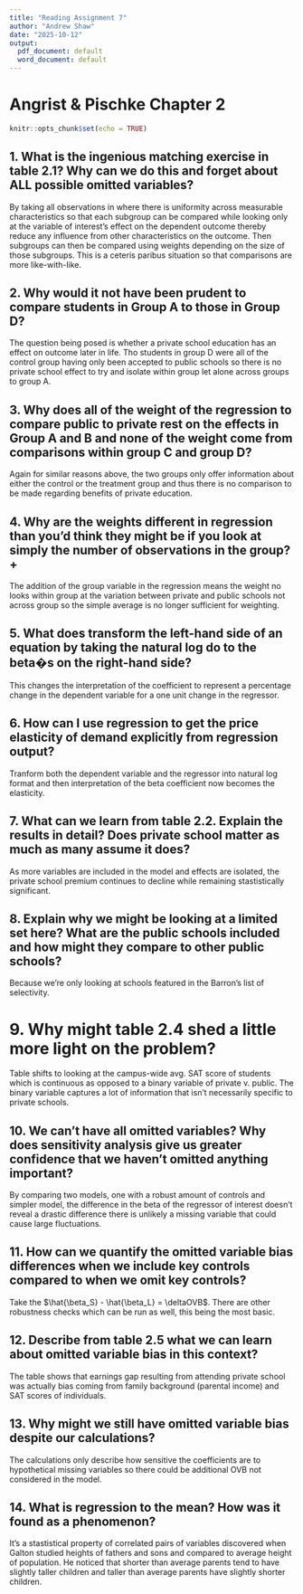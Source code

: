 ```yaml
---
title: "Reading Assignment 7"
author: "Andrew Shaw"
date: "2025-10-12"
output: 
  pdf_document: default
  word_document: default
---
```

# Angrist & Pischke Chapter 2
```r
knitr::opts_chunk$set(echo = TRUE)
```
## 1. What is the ingenious matching exercise in table 2.1? Why can we do this and forget about ALL possible omitted variables?
By taking all observations in where there is uniformity across measurable characteristics so that each subgroup can be compared while looking only at the variable of interest's effect on the dependent outcome thereby reduce any influence from other characteristics on the outcome. Then subgroups can then be compared using weights depending on the size of those subgroups. This is a ceteris paribus situation so that comparisons are more like-with-like. 

## 2. Why would it not have been prudent to compare students in Group A to those in Group D? 
The question being posed is whether a private school education has an effect on outcome later in life. Tho students in group D were all of the control group having only been accepted to public schools so there is no private school effect to try and isolate within group let alone across groups to group A.

## 3. Why does all of the weight of the regression to compare public to private rest on the effects in Group A and B and none of the weight come from comparisons within group C and group D?
Again for similar reasons above, the two groups only offer information about either the control or the treatment group and thus there is no comparison to be made regarding benefits of private education. 

## 4. Why are the weights different in regression than you'd think they might be if you look at simply the number of observations in the group?+
The addition of the group variable in the regression means the weight no looks within group at the variation between private and public schools not across group so the simple average is no longer sufficient for weighting. 

## 5. What does transform the left-hand side of an equation by taking the natural log do to the beta�s on the right-hand side?
This changes the interpretation of the coefficient to represent a percentage change in the dependent variable for a one unit change in the regressor. 

## 6. How can I use regression to get the price elasticity of demand explicitly from regression output?
Tranform both the dependent variable and the regressor into natural log format and then interpretation of the beta coefficient now becomes the elasticity. 

## 7. What can we learn from table 2.2. Explain the results in detail? Does private school matter as much as many assume it does? 
As more variables are included in the model and effects are isolated, the private school premium continues to decline while remaining stastistically significant. 

## 8. Explain why we might be looking at a limited set here? What are the public schools included and how might they compare to other public schools?
Because we're only looking at schools featured in the Barron's list of selectivity.

# 9. Why might table 2.4 shed a little more light on the problem?
Table shifts to looking at the campus-wide avg. SAT score of students which is continuous as opposed to a binary variable of private v. public. The binary variable captures a lot of information that isn't necessarily specific to private schools. 

## 10. We can't have all omitted variables? Why does sensitivity analysis give us greater confidence that we haven't omitted anything important?
By comparing two models, one with a robust amount of controls and simpler model, the difference in the beta of the regressor of interest doesn't reveal a drastic difference there is unlikely a missing variable that could cause large fluctuations.

## 11. How can we quantify the omitted variable bias differences when we include key controls compared to when we omit key controls?
Take the $\hat{\beta_S} - \hat{\beta_L} = \deltaOVB$. There are other robustness checks which can be run as well, this being the most basic. 

## 12. Describe from table 2.5 what we can learn about omitted variable bias in this context?
The table shows that earnings gap resulting from attending private school was actually bias coming from family background (parental income) and SAT scores of individuals. 

## 13. Why might we still have omitted variable bias despite our calculations?
The calculations only describe how sensitive the coefficients are to hypothetical missing variables so there could be additional OVB not considered in the model. 

## 14. What is regression to the mean? How was it found as a phenomenon?
It's a stastistical property of correlated pairs of variables discovered when Galton studied heights of fathers and sons and compared to average height of population. He noticed that shorter than average parents tend to have slightly taller children and taller than average parents have slightly shorter children.  